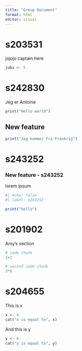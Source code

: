 ```yaml
---
title: "Group Document"
format: html
editor: visual
---
```


# s203531

jojojo captain here

```r
jubi <- 5
```

# s242830

Jeg er Antoine

```r
print("Hello world")
```

## New feature

```r
print("Jeg kommer fra Frankrig")
```

# s243252

### New feature - s243252

lorem ipsum

```r
#| echo: false
#| label: s243252

print("hello")
```

# s201902

Amy's section

```r
# code chunk
2+2
```

```r
# second code chunk
3*6
```

# s204655

This is x

```r
x <- 4
cat("x is equal to", x)
```

And this is y

```r
y <- 8
cat("y is equal to", y)
```

